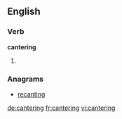 
==English==

===Verb===
'''cantering'''

# {{present participle of|[[canter]]}}

===Anagrams===
* [[recanting#English|recanting]]

[[de:cantering]]
[[fr:cantering]]
[[vi:cantering]]